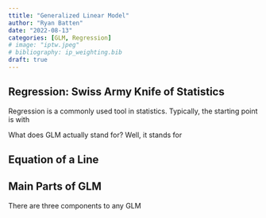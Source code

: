 ```yaml
---
ttitle: "Generalized Linear Model"
author: "Ryan Batten"
date: "2022-08-13"
categories: [GLM, Regression]
# image: "iptw.jpeg"
# bibliography: ip_weighting.bib
draft: true
---
```


## Regression: Swiss Army Knife of Statistics

Regression is a commonly used tool in statistics. Typically, the starting point is with

What does GLM actually stand for? Well, it stands for

## Equation of a Line

## Main Parts of GLM

There are three components to any GLM
